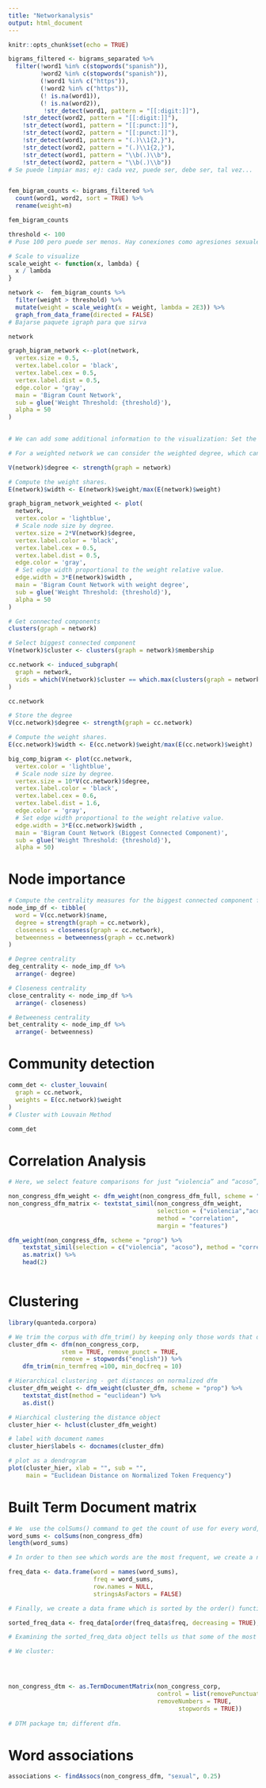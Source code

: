 ```yaml
---
title: "Networkanalysis"
output: html_document
---
```


```r
knitr::opts_chunk$set(echo = TRUE)

bigrams_filtered <- bigrams_separated %>%
  filter(!word1 %in% c(stopwords("spanish")),
         !word2 %in% c(stopwords("spanish")),
         (!word1 %in% c("https")),
         (!word2 %in% c("https")),
         (! is.na(word1)),
         (! is.na(word2)),
          !str_detect(word1, pattern = "[[:digit:]]"),
    !str_detect(word2, pattern = "[[:digit:]]"),
    !str_detect(word1, pattern = "[[:punct:]]"), 
    !str_detect(word2, pattern = "[[:punct:]]"),
    !str_detect(word1, pattern = "(.)\\1{2,}"),
    !str_detect(word2, pattern = "(.)\\1{2,}"),
    !str_detect(word1, pattern = "\\b(.)\\b"),
    !str_detect(word2, pattern = "\\b(.)\\b"))
# Se puede limpiar mas; ej: cada vez, puede ser, debe ser, tal vez...


fem_bigram_counts <- bigrams_filtered %>% 
  count(word1, word2, sort = TRUE) %>%
  rename(weight=n)

fem_bigram_counts
```

```r
threshold <- 100 
# Puse 100 pero puede ser menos. Hay conexiones como agresiones sexuales que se pierden. 

# Scale to visualize
scale_weight <- function(x, lambda) {
  x / lambda
}

network <-  fem_bigram_counts %>%
  filter(weight > threshold) %>%
  mutate(weight = scale_weight(x = weight, lambda = 2E3)) %>% 
  graph_from_data_frame(directed = FALSE)
# Bajarse paquete igraph para que sirva

network

graph_bigram_network <--plot(network, 
  vertex.size = 0.5,
  vertex.label.color = 'black', 
  vertex.label.cex = 0.5, 
  vertex.label.dist = 0.5,
  edge.color = 'gray', 
  main = 'Bigram Count Network', 
  sub = glue('Weight Threshold: {threshold}'), 
  alpha = 50
)
  
```

```r
# We can add some additional information to the visualization: Set the sizes of the nodes and the edges by the degree and weight respectively.

# For a weighted network we can consider the weighted degree, which can be computed with the strength function.

V(network)$degree <- strength(graph = network)

# Compute the weight shares.
E(network)$width <- E(network)$weight/max(E(network)$weight)

graph_bigram_network_weighted <- plot(
  network, 
  vertex.color = 'lightblue',
  # Scale node size by degree.
  vertex.size = 2*V(network)$degree,
  vertex.label.color = 'black', 
  vertex.label.cex = 0.5, 
  vertex.label.dist = 0.5,
  edge.color = 'gray', 
  # Set edge width proportional to the weight relative value.
  edge.width = 3*E(network)$width ,
  main = 'Bigram Count Network with weight degree', 
  sub = glue('Weight Threshold: {threshold}'), 
  alpha = 50
)

# Get connected components
clusters(graph = network)

# Select biggest connected component
V(network)$cluster <- clusters(graph = network)$membership

cc.network <- induced_subgraph(
  graph = network,
  vids = which(V(network)$cluster == which.max(clusters(graph = network)$csize))
)

cc.network 

# Store the degree
V(cc.network)$degree <- strength(graph = cc.network)

# Compute the weight shares.
E(cc.network)$width <- E(cc.network)$weight/max(E(cc.network)$weight)

big_comp_bigram <- plot(cc.network, 
  vertex.color = 'lightblue',
  # Scale node size by degree.
  vertex.size = 10*V(cc.network)$degree,
  vertex.label.color = 'black', 
  vertex.label.cex = 0.6, 
  vertex.label.dist = 1.6,
  edge.color = 'gray', 
  # Set edge width proportional to the weight relative value.
  edge.width = 3*E(cc.network)$width ,
  main = 'Bigram Count Network (Biggest Connected Component)', 
  sub = glue('Weight Threshold: {threshold}'), 
  alpha = 50)
```


# Node importance
```r
# Compute the centrality measures for the biggest connected component from above.
node_imp_df <- tibble(
  word = V(cc.network)$name,  
  degree = strength(graph = cc.network),
  closeness = closeness(graph = cc.network), 
  betweenness = betweenness(graph = cc.network)
)

# Degree centrality
deg_centrality <- node_imp_df %>%
  arrange(- degree)

# Closeness centrality
close_centrality <- node_imp_df %>% 
  arrange(- closeness)

# Betweeness centrality
bet_centrality <- node_imp_df %>% 
  arrange(- betweenness) 
```

# Community detection
```r
comm_det <- cluster_louvain(
  graph = cc.network, 
  weights = E(cc.network)$weight
)
# Cluster with Louvain Method

comm_det
```



# Correlation Analysis
```r
# Here, we select feature comparisons for just “violencia” and “acoso”, and convert this into a matrix. Because correlations are sensitive to document length, we first convert this into a relative frequency using dfm_weight().

non_congress_dfm_weight <- dfm_weight(non_congress_dfm_full, scheme = "prop")
non_congress_dfm_matrix <- textstat_simil(non_congress_dfm_weight,
                                          selection = ("violencia","acoso"),
                                          method = "correlation",
                                          margin = "features")

dfm_weight(non_congress_dfm, scheme = "prop") %>% 
    textstat_simil(selection = c("violencia", "acoso"), method = "correlation", margin = "features") %>%
    as.matrix() %>%
    head(2)
  
```

# Clustering
```r
library(quanteda.corpora)

# We trim the corpus with dfm_trim() by keeping only those words that occur at least 100 times in the corpus and in at least ten tweets. 
cluster_dfm <- dfm(non_congress_corp, 
               stem = TRUE, remove_punct = TRUE,
               remove = stopwords("english")) %>% 
    dfm_trim(min_termfreq =100, min_docfreq = 10)

# Hierarchical clustering - get distances on normalized dfm
cluster_dfm_weight <- dfm_weight(cluster_dfm, scheme = "prop") %>%
    textstat_dist(method = "euclidean") %>% 
    as.dist()

# Hiarchical clustering the distance object
cluster_hier <- hclust(cluster_dfm_weight)

# label with document names
cluster_hier$labels <- docnames(cluster_dfm)

# plot as a dendrogram
plot(cluster_hier, xlab = "", sub = "", 
     main = "Euclidean Distance on Normalized Token Frequency")
```

# 

# Built Term Document matrix
```r
# We  use the colSums() command to get the count of use for every word, which we assign to the vector “word_sums.” Using length() on this vector, we are able to tell that there are 55204 values, or 55204 words.
word_sums <- colSums(non_congress_dfm)
length(word_sums)

# In order to then see which words are the most frequent, we create a new data frame from the “word_sums” values, with the data.frame() function. In accordance with the data.frame() syntax, both “word” and “freq” are given as column names, while the number of rows is dictated by the number of values; in this case, that is the 55204 from above. We set row.names = NULL to avoid each row taking on a name, which in this case would be the words themselves. We also add stringsAsFactors = FALSE in order to keep the words in character class.

freq_data <- data.frame(word = names(word_sums), 
                        freq = word_sums, 
                        row.names = NULL,
                        stringsAsFactors = FALSE)

# Finally, we create a data frame which is sorted by the order() function and accompanying decreasing = TRUE argument from most to least common words. We select the freq column to sort on to achieve this goal. So that our created object is a data frame, rather than a vector, we put everything inside of the freq_data[ , ] brackets. This arrangement, in which the brackets and comma designate [row, column], tells R to keep the columns as they are, but to rearrange the order of the rows. That is, to maintain the integrity of the object as a data frame, but reorder it sorting on frequency.

sorted_freq_data <- freq_data[order(freq_data$freq, decreasing = TRUE), ]

# Examining the sorted_freq_data object tells us that some of the most common words with substantive meaning are “mujeres,” “vida,” “Colombia,” “violencia,” and “gobierno,” giving us a brief but only minimally informative look at what activists tweeters are concerned with. It seems that perhaps a different technique than word frequency could give us more insight.

# We cluster:




non_congress_dtm <- as.TermDocumentMatrix(non_congress_corp, 
                                          control = list(removePunctuation = TRUE,
                                          removeNumbers = TRUE,
                                                stopwords = TRUE))
  
# DTM package tm; different dfm. 
```


# Word associations
```r
associations <- findAssocs(non_congress_dfm, "sexual", 0.25)
```

